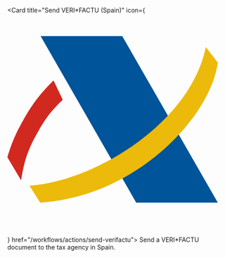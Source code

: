 <Card title="Send VERI*FACTU (Spain)" 
  icon={<svg fill="none" xmlns="http://www.w3.org/2000/svg" viewBox="0 0 20 20"><path d="M3 2h7.3694L19 17h-7.3694L3 2Z" fill="#00549A"/><path fill-rule="evenodd" clip-rule="evenodd" d="M2 15.4818 2.9602 17C11.4976 16.5093 18.3398 9.3639 19 4.3801L17.9194 3C16.524 9.8083 7.9566 15.0679 2 15.4818Z" fill="#ECBA0B"/><path fill-rule="evenodd" clip-rule="evenodd" d="M4.1667 6 5 7.7414c-.9905.9443-1.478 1.579-2.1698 2.7671C1.9024 12.1031 1.5251 13.145 1.2422 15L0 12.9168c.4087-1.3342.7232-2.0668 1.3994-3.2872C2.2798 8.0833 2.9088 7.253 4.1667 6Z" fill="#D12920"/></svg>
} href="/workflows/actions/send-verifactu">
  Send a VERI\*FACTU document to the tax agency in Spain.
</Card>